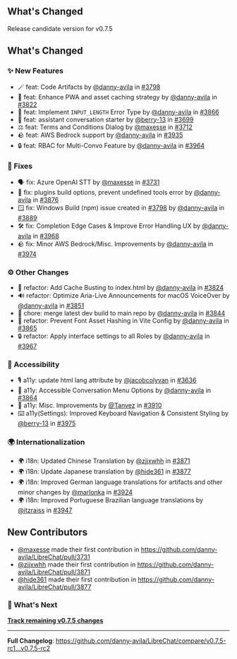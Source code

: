 ## What's Changed

Release candidate version for v0.7.5

## What's Changed

### ✨ New Features

* 🪄 feat: Code Artifacts by [@danny-avila](https://github.com/danny-avila) in [#3798](https://github.com/danny-avila/LibreChat/pull/3798)
* 🚀 feat: Enhance PWA and asset caching strategy by [@danny-avila](https://github.com/danny-avila) in [#3822](https://github.com/danny-avila/LibreChat/pull/3822)
* 🚨 feat: Implement `INPUT_LENGTH` Error Type by [@danny-avila](https://github.com/danny-avila) in [#3866](https://github.com/danny-avila/LibreChat/pull/3866)
* 💬 feat: assistant conversation starter by [@berry-13](https://github.com/berry-13) in [#3699](https://github.com/danny-avila/LibreChat/pull/3699)
* ⚖️ feat: Terms and Conditions Dialog by [@maxesse](https://github.com/maxesse) in [#3712](https://github.com/danny-avila/LibreChat/pull/3712)
* 🪨 feat: AWS Bedrock support by [@danny-avila](https://github.com/danny-avila) in [#3935](https://github.com/danny-avila/LibreChat/pull/3935)
* 🔒 feat: RBAC for Multi-Convo Feature by [@danny-avila](https://github.com/danny-avila) in [#3964](https://github.com/danny-avila/LibreChat/pull/3964)

### 🔧 Fixes

* 🗣️ fix: Azure OpenAI STT by [@maxesse](https://github.com/maxesse) in [#3731](https://github.com/danny-avila/LibreChat/pull/3731)
* 🧩 fix: plugins build options, prevent undefined tools error by [@danny-avila](https://github.com/danny-avila) in [#3876](https://github.com/danny-avila/LibreChat/pull/3876)
* 🪟 fix: Windows Build (npm) issue created in [#3798](https://github.com/danny-avila/LibreChat/pull/3798) by [@danny-avila](https://github.com/danny-avila) in [#3889](https://github.com/danny-avila/LibreChat/pull/3889)
* 🛠️ fix: Completion Edge Cases & Improve Error Handling UX by [@danny-avila](https://github.com/danny-avila) in [#3968](https://github.com/danny-avila/LibreChat/pull/3968)
* 🪨 fix: Minor AWS Bedrock/Misc. Improvements by [@danny-avila](https://github.com/danny-avila) in [#3974](https://github.com/danny-avila/LibreChat/pull/3974)

### ⚙️ Other Changes

* 🔨 refactor: Add Cache Busting to index.html by [@danny-avila](https://github.com/danny-avila) in [#3824](https://github.com/danny-avila/LibreChat/pull/3824)
* 🔊 refactor: Optimize Aria-Live Announcements for macOS VoiceOver by [@danny-avila](https://github.com/danny-avila) in [#3851](https://github.com/danny-avila/LibreChat/pull/3851)
* 🚧 chore: merge latest dev build to main repo by [@danny-avila](https://github.com/danny-avila) in [#3844](https://github.com/danny-avila/LibreChat/pull/3844)
* 🎨 refactor: Prevent Font Asset Hashing in Vite Config by [@danny-avila](https://github.com/danny-avila) in [#3865](https://github.com/danny-avila/LibreChat/pull/3865)
* 🔒 refactor: Apply interface settings to all Roles by [@danny-avila](https://github.com/danny-avila) in [#3967](https://github.com/danny-avila/LibreChat/pull/3967)

### 👐 Accessibility
* 🎙️ a11y: update html lang attribute by [@jacobcolyvan](https://github.com/jacobcolyvan) in [#3636](https://github.com/danny-avila/LibreChat/pull/3636)
* 👐 a11y: Accessible Conversation Menu Options by [@danny-avila](https://github.com/danny-avila) in [#3864](https://github.com/danny-avila/LibreChat/pull/3864)
* 👐 a11y: Misc. Improvements by [@Tanvez](https://github.com/Tanvez) in [#3910](https://github.com/danny-avila/LibreChat/pull/3910)
* ⌨️ a11y(Settings): Improved Keyboard Navigation & Consistent Styling by [@berry-13](https://github.com/berry-13) in [#3975](https://github.com/danny-avila/LibreChat/pull/3975)

### 🌍 Internationalization

* 🌍 i18n: Updated Chinese Translation by [@zjjxwhh](https://github.com/zjjxwhh) in [#3871](https://github.com/danny-avila/LibreChat/pull/3871)
* 🌍 i18n: Update Japanese translation by [@hide361](https://github.com/hide361) in [#3877](https://github.com/danny-avila/LibreChat/pull/3877)
* 🌍 i18n: Improved German language translations for artifacts and other minor changes by [@marlonka](https://github.com/marlonka) in [#3924](https://github.com/danny-avila/LibreChat/pull/3924)
* 🌍 i18n: Improved Portuguese Brazilian language translations by [@itzraiss](https://github.com/itzraiss) in [#3947](https://github.com/danny-avila/LibreChat/pull/3947)

## New Contributors
* [@maxesse](https://github.com/maxesse) made their first contribution in https://github.com/danny-avila/LibreChat/pull/3731
* [@zjjxwhh](https://github.com/zjjxwhh) made their first contribution in https://github.com/danny-avila/LibreChat/pull/3871
* [@hide361](https://github.com/hide361) made their first contribution in https://github.com/danny-avila/LibreChat/pull/3877


### 👀 What's Next

**[Track remaining v0.7.5 changes](https://github.com/danny-avila/LibreChat/milestone/7)**

---

**Full Changelog**: https://github.com/danny-avila/LibreChat/compare/v0.7.5-rc1...v0.7.5-rc2